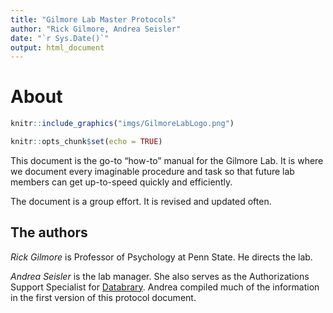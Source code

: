 ```yaml
---
title: "Gilmore Lab Master Protocols"
author: "Rick Gilmore, Andrea Seisler"
date: "`r Sys.Date()`"
output: html_document
---
```


# About

```r
knitr::include_graphics("imgs/GilmoreLabLogo.png")
```

```r
knitr::opts_chunk$set(echo = TRUE)
```

This document is the go-to "how-to" manual for the Gilmore Lab.
It is where we document every imaginable procedure and task so that future lab members can get up-to-speed quickly and efficiently.

The document is a group effort.
It is revised and updated often.

## The authors

*Rick Gilmore* is Professor of Psychology at Penn State. He directs the lab.

*Andrea Seisler* is the lab manager. She also serves as the Authorizations Support Specialist for [Databrary](https://databrary.org). Andrea compiled much of the information in the first version of this protocol document.


